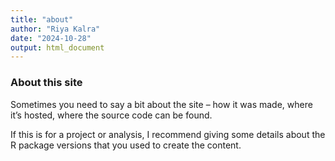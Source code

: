 ```yaml
---
title: "about"
author: "Riya Kalra"
date: "2024-10-28"
output: html_document
---
```


### About this site

Sometimes you need to say a bit about the site -- how it was made, where it's hosted, where the source code can be found. 

If this is for a project or analysis, I recommend giving some details about the R package versions that you used to create the content.